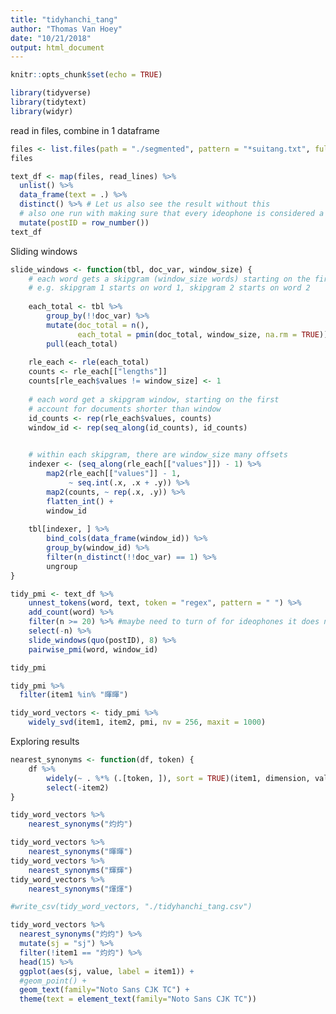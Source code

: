 ```yaml
---
title: "tidyhanchi_tang"
author: "Thomas Van Hoey"
date: "10/21/2018"
output: html_document
---
```


```r
knitr::opts_chunk$set(echo = TRUE)
```

```r
library(tidyverse)
library(tidytext)
library(widyr)
```

read in files, combine in 1 dataframe
```r
files <- list.files(path = "./segmented", pattern = "*suitang.txt", full.names = TRUE)
files

text_df <- map(files, read_lines) %>%
  unlist() %>%
  data_frame(text = .) %>%
  distinct() %>% # Let us also see the result without this
  # also one run with making sure that every ideophone is considered a word
  mutate(postID = row_number())
text_df


```




Sliding windows
```r
slide_windows <- function(tbl, doc_var, window_size) {
    # each word gets a skipgram (window_size words) starting on the first
    # e.g. skipgram 1 starts on word 1, skipgram 2 starts on word 2
    
    each_total <- tbl %>% 
        group_by(!!doc_var) %>% 
        mutate(doc_total = n(),
               each_total = pmin(doc_total, window_size, na.rm = TRUE)) %>%
        pull(each_total)
    
    rle_each <- rle(each_total)
    counts <- rle_each[["lengths"]]
    counts[rle_each$values != window_size] <- 1
    
    # each word get a skipgram window, starting on the first
    # account for documents shorter than window
    id_counts <- rep(rle_each$values, counts)
    window_id <- rep(seq_along(id_counts), id_counts)

    
    # within each skipgram, there are window_size many offsets
    indexer <- (seq_along(rle_each[["values"]]) - 1) %>%
        map2(rle_each[["values"]] - 1,
             ~ seq.int(.x, .x + .y)) %>% 
        map2(counts, ~ rep(.x, .y)) %>%
        flatten_int() +
        window_id
    
    tbl[indexer, ] %>%
        bind_cols(data_frame(window_id)) %>%
        group_by(window_id) %>%
        filter(n_distinct(!!doc_var) == 1) %>%
        ungroup
}
```

```r
tidy_pmi <- text_df %>%
    unnest_tokens(word, text, token = "regex", pattern = " ") %>%
    add_count(word) %>%
    filter(n >= 20) %>% #maybe need to turn of for ideophones it does not make a differece for 灼灼
    select(-n) %>%
    slide_windows(quo(postID), 8) %>%
    pairwise_pmi(word, window_id)

tidy_pmi
```


```r
tidy_pmi %>%
  filter(item1 %in% "暉暉")
```



```r
tidy_word_vectors <- tidy_pmi %>%
    widely_svd(item1, item2, pmi, nv = 256, maxit = 1000)
```




Exploring results

```r
nearest_synonyms <- function(df, token) {
    df %>%
        widely(~ . %*% (.[token, ]), sort = TRUE)(item1, dimension, value) %>%
        select(-item2)
}
```

```r
tidy_word_vectors %>%
    nearest_synonyms("灼灼")
```

```r
tidy_word_vectors %>%
    nearest_synonyms("暉暉")
tidy_word_vectors %>%
    nearest_synonyms("輝輝")
tidy_word_vectors %>%
    nearest_synonyms("煇煇")
```
 


```r
#write_csv(tidy_word_vectors, "./tidyhanchi_tang.csv")
```



```r
tidy_word_vectors %>%
  nearest_synonyms("灼灼") %>%
  mutate(sj = "sj") %>%
  filter(!item1 == "灼灼") %>%
  head(15) %>%
  ggplot(aes(sj, value, label = item1)) + 
  #geom_point() +
  geom_text(family="Noto Sans CJK TC") +
  theme(text = element_text(family="Noto Sans CJK TC")) 
```



